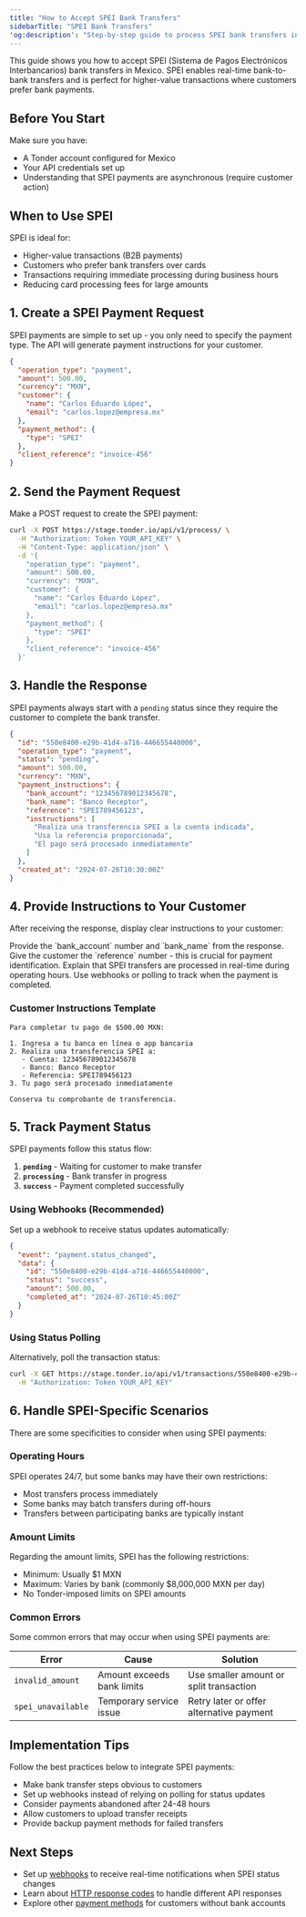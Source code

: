 ```yaml
---
title: "How to Accept SPEI Bank Transfers"
sidebarTitle: "SPEI Bank Transfers"
'og:description': "Step-by-step guide to process SPEI bank transfers in Mexico with Tonder"
---
```


This guide shows you how to accept SPEI (Sistema de Pagos Electrónicos Interbancarios) bank transfers in Mexico. SPEI enables real-time bank-to-bank transfers and is perfect for higher-value transactions where customers prefer bank payments.

## Before You Start

Make sure you have:
- A Tonder account configured for Mexico
- Your API credentials set up
- Understanding that SPEI payments are asynchronous (require customer action)

## When to Use SPEI

SPEI is ideal for:
- Higher-value transactions (B2B payments)
- Customers who prefer bank transfers over cards
- Transactions requiring immediate processing during business hours
- Reducing card processing fees for large amounts

## 1. Create a SPEI Payment Request

SPEI payments are simple to set up - you only need to specify the payment type. The API will generate payment instructions for your customer.

```json
{
  "operation_type": "payment",
  "amount": 500.00,
  "currency": "MXN",
  "customer": {
    "name": "Carlos Eduardo López",
    "email": "carlos.lopez@empresa.mx"
  },
  "payment_method": {
    "type": "SPEI"
  },
  "client_reference": "invoice-456"
}
```

## 2. Send the Payment Request

Make a POST request to create the SPEI payment:

```bash
curl -X POST https://stage.tonder.io/api/v1/process/ \
  -H "Authorization: Token YOUR_API_KEY" \
  -H "Content-Type: application/json" \
  -d '{
    "operation_type": "payment",
    "amount": 500.00,
    "currency": "MXN",
    "customer": {
      "name": "Carlos Eduardo López",
      "email": "carlos.lopez@empresa.mx"
    },
    "payment_method": {
      "type": "SPEI"
    },
    "client_reference": "invoice-456"
  }'
```

## 3. Handle the Response

SPEI payments always start with a `pending` status since they require the customer to complete the bank transfer.

```json
{
  "id": "550e8400-e29b-41d4-a716-446655440000",
  "operation_type": "payment",
  "status": "pending",
  "amount": 500.00,
  "currency": "MXN",
  "payment_instructions": {
    "bank_account": "123456789012345678",
    "bank_name": "Banco Receptor",
    "reference": "SPEI789456123",
    "instructions": [
      "Realiza una transferencia SPEI a la cuenta indicada",
      "Usa la referencia proporcionada",
      "El pago será procesado inmediatamente"
    ]
  },
  "created_at": "2024-07-26T10:30:00Z"
}
```

## 4. Provide Instructions to Your Customer

After receiving the response, display clear instructions to your customer:

<Steps>
<Step title="Share the bank account details">
Provide the `bank_account` number and `bank_name` from the response.
</Step>
<Step title="Provide the payment reference">
Give the customer the `reference` number - this is crucial for payment identification.
</Step>
<Step title="Set expectations">
Explain that SPEI transfers are processed in real-time during operating hours.
</Step>
<Step title="Monitor payment status">
Use webhooks or polling to track when the payment is completed.
</Step>
</Steps>

### Customer Instructions Template

```
Para completar tu pago de $500.00 MXN:

1. Ingresa a tu banca en línea o app bancaria
2. Realiza una transferencia SPEI a:
   - Cuenta: 123456789012345678
   - Banco: Banco Receptor
   - Referencia: SPEI789456123
3. Tu pago será procesado inmediatamente

Conserva tu comprobante de transferencia.
```

## 5. Track Payment Status

SPEI payments follow this status flow:

1. **`pending`** - Waiting for customer to make transfer
2. **`processing`** - Bank transfer in progress  
3. **`success`** - Payment completed successfully

### Using Webhooks (Recommended)

Set up a webhook to receive status updates automatically:

```json
{
  "event": "payment.status_changed",
  "data": {
    "id": "550e8400-e29b-41d4-a716-446655440000",
    "status": "success",
    "amount": 500.00,
    "completed_at": "2024-07-26T10:45:00Z"
  }
}
```

### Using Status Polling

Alternatively, poll the transaction status:

```bash
curl -X GET https://stage.tonder.io/api/v1/transactions/550e8400-e29b-41d4-a716-446655440000/ \
  -H "Authorization: Token YOUR_API_KEY"
```

## 6. Handle SPEI-Specific Scenarios

There are some specificities to consider when using SPEI payments:

### Operating Hours

SPEI operates 24/7, but some banks may have their own restrictions:

- Most transfers process immediately
- Some banks may batch transfers during off-hours
- Transfers between participating banks are typically instant

### Amount Limits

Regarding the amount limits, SPEI has the following restrictions:
- Minimum: Usually $1 MXN
- Maximum: Varies by bank (commonly $8,000,000 MXN per day)
- No Tonder-imposed limits on SPEI amounts

### Common Errors

Some common errors that may occur when using SPEI payments are:

| Error | Cause | Solution |
|-------|-------|----------|
| `invalid_amount` | Amount exceeds bank limits | Use smaller amount or split transaction |
| `spei_unavailable` | Temporary service issue | Retry later or offer alternative payment |

## Implementation Tips

Follow the best practices below to integrate SPEI payments:

- Make bank transfer steps obvious to customers
- Set up webhooks instead of relying on polling for status updates
- Consider payments abandoned after 24-48 hours
- Allow customers to upload transfer receipts
- Provide backup payment methods for failed transfers

## Next Steps

- Set up [webhooks](/direct-integration/webhooks/how-webhooks-works) to receive real-time notifications when SPEI status changes
- Learn about [HTTP response codes](/direct-integration/http-response-codes) to handle different API responses
- Explore other [payment methods](/direct-integration/payment-methods/payment-methods-overview) for customers without bank accounts